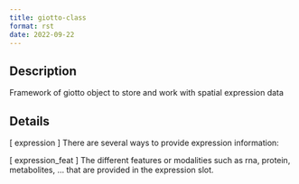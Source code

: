 ```yaml
--- 
title: giotto-class 
format: rst 
date: 2022-09-22 
--- 
```


## Description

Framework of giotto object to store and work with spatial expression data


## Details

[ expression ] There are several ways to provide expression information:
 
 [ expression_feat ] The different features or modalities such as rna, protein, metabolites, ...
 that are provided in the expression slot.


